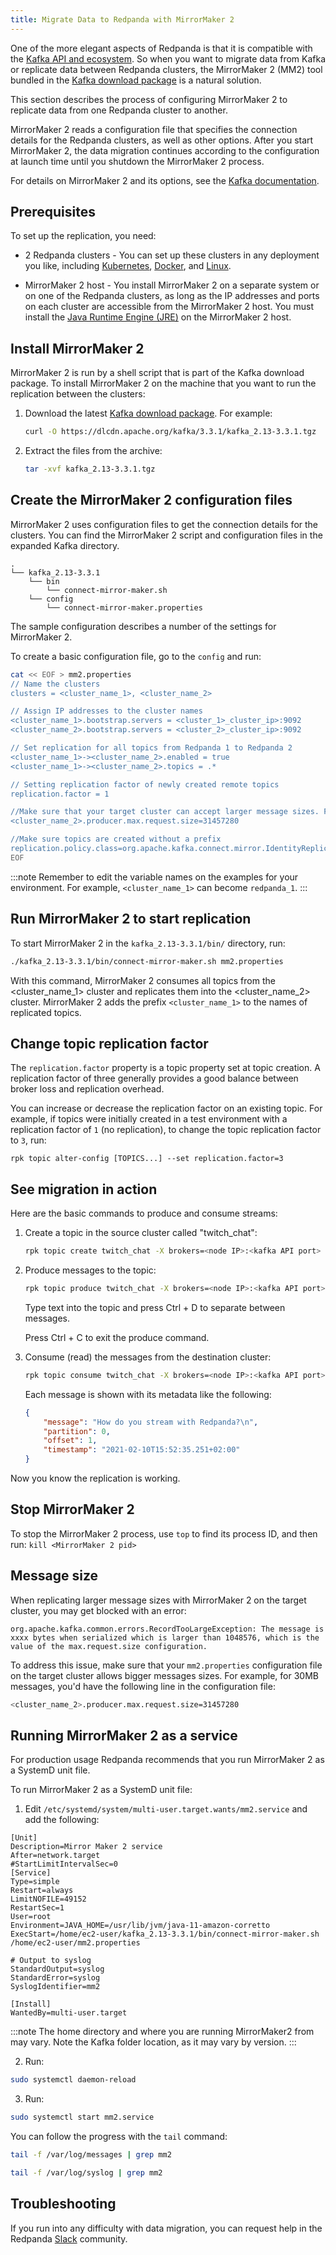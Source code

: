 ```yaml
---
title: Migrate Data to Redpanda with MirrorMaker 2
---
```


<head>
    <meta name="title" content="Migrate data to Redpanda with MirrorMaker 2| Redpanda Docs"/>
    <meta name="description" content="Migrate external data to Redpanda with MirrorMaker 2."/>
    <link rel="canonical" href="https://docs.redpanda.com/docs/manage/data-migration/" />
</head>


One of the more elegant aspects of Redpanda is that it is compatible with the [Kafka API and ecosystem](../../develop/kafka-clients).
So when you want to migrate data from Kafka or replicate data between Redpanda clusters,
the MirrorMaker 2 (MM2) tool bundled in the [Kafka download package](https://kafka.apache.org/downloads) is a natural solution.

This section describes the process of configuring MirrorMaker 2 to replicate data from one Redpanda cluster to another.

MirrorMaker 2 reads a configuration file that specifies the connection details for the Redpanda clusters, as well as other options.
After you start MirrorMaker 2, the data migration continues according to the configuration at launch time until you shutdown the MirrorMaker 2 process.

For details on MirrorMaker 2 and its options, see the [Kafka documentation](https://kafka.apache.org/documentation/#georeplication).

## Prerequisites

To set up the replication, you need:

- 2 Redpanda clusters - You can set up these clusters in any deployment you like, including [Kubernetes](../../deploy/deployment-option/self-hosted/kubernetes/get-started-dev), [Docker](../../get-started/quick-start), and [Linux](../../deploy/deployment-option/self-hosted/manual).

- MirrorMaker 2 host - You install MirrorMaker 2 on a separate system or on one of the Redpanda clusters, as long as the IP addresses and ports on each cluster are accessible from the MirrorMaker 2 host.
You must install the [Java Runtime Engine (JRE)](https://docs.oracle.com/javase/10/install/toc.htm) on the MirrorMaker 2 host.

## Install MirrorMaker 2

MirrorMaker 2 is run by a shell script that is part of the Kafka download package.
To install MirrorMaker 2 on the machine that you want to run the replication between the clusters:

1. Download the latest [Kafka download package](https://kafka.apache.org/downloads). For example:

    ```bash
    curl -O https://dlcdn.apache.org/kafka/3.3.1/kafka_2.13-3.3.1.tgz
    ```

2. Extract the files from the archive:

    ```bash
    tar -xvf kafka_2.13-3.3.1.tgz
    ```

## Create the MirrorMaker 2 configuration files

MirrorMaker 2 uses configuration files to get the connection details for the clusters.
You can find the MirrorMaker 2 script and configuration files in the expanded Kafka directory.

``` 
.
└── kafka_2.13-3.3.1
    └── bin
        └── connect-mirror-maker.sh
    └── config
        └── connect-mirror-maker.properties
```

The sample configuration describes a number of the settings for MirrorMaker 2.

To create a basic configuration file, go to the `config` and run:

```bash
cat << EOF > mm2.properties
// Name the clusters
clusters = <cluster_name_1>, <cluster_name_2>

// Assign IP addresses to the cluster names
<cluster_name_1>.bootstrap.servers = <cluster_1>_cluster_ip>:9092
<cluster_name_2>.bootstrap.servers = <cluster_2>_cluster_ip>:9092

// Set replication for all topics from Redpanda 1 to Redpanda 2
<cluster_name_1>-><cluster_name_2>.enabled = true
<cluster_name_1>-><cluster_name_2>.topics = .*

// Setting replication factor of newly created remote topics
replication.factor = 1

//Make sure that your target cluster can accept larger message sizes. For example, 30MB messages
<cluster_name_2>.producer.max.request.size=31457280

//Make sure topics are created without a prefix
replication.policy.class=org.apache.kafka.connect.mirror.IdentityReplicationPolicy
EOF
```

:::note
Remember to edit the variable names on the examples for your environment. For example, `<cluster_name_1>` can become `redpanda_1`. 
:::

## Run MirrorMaker 2 to start replication

To start MirrorMaker 2 in the `kafka_2.13-3.3.1/bin/` directory, run:

```bash
./kafka_2.13-3.3.1/bin/connect-mirror-maker.sh mm2.properties
```

With this command, MirrorMaker 2 consumes all topics from the <cluster_name_1> cluster and replicates them into the <cluster_name_2> cluster.
MirrorMaker 2 adds the prefix `<cluster_name_1>` to the names of replicated topics.


## Change topic replication factor

The `replication.factor` property is a topic property set at topic creation. A replication factor of three generally provides a good balance between broker loss and replication overhead.

You can increase or decrease the replication factor on an existing topic. For example, if topics were initially created in a test environment with a replication factor of `1` (no replication), to change the topic replication factor to `3`, run: 

```
rpk topic alter-config [TOPICS...] --set replication.factor=3
```

## See migration in action

Here are the basic commands to produce and consume streams:

1. Create a topic in the source cluster called "twitch_chat":

    ```bash
    rpk topic create twitch_chat -X brokers=<node IP>:<kafka API port>
    ```

2. Produce messages to the topic:

    ```bash
    rpk topic produce twitch_chat -X brokers=<node IP>:<kafka API port>
    ```

    Type text into the topic and press Ctrl + D to separate between messages.

    Press Ctrl + C to exit the produce command.

3. Consume (read) the messages from the destination cluster:

    ```bash
    rpk topic consume twitch_chat -X brokers=<node IP>:<kafka API port>
    ```
    
    Each message is shown with its metadata like the following:
    
    ```json
    {
        "message": "How do you stream with Redpanda?\n",
        "partition": 0,
        "offset": 1,
        "timestamp": "2021-02-10T15:52:35.251+02:00"
    }
    ```

Now you know the replication is working.

## Stop MirrorMaker 2

To stop the MirrorMaker 2 process, use `top` to find its process ID, and then run: `kill <MirrorMaker 2 pid>`

## Message size

When replicating larger message sizes with MirrorMaker 2 on the target cluster, you may get blocked with an error:
```
org.apache.kafka.common.errors.RecordTooLargeException: The message is xxxx bytes when serialized which is larger than 1048576, which is the value of the max.request.size configuration.
```

To address this issue, make sure that your `mm2.properties` configuration file on the target cluster allows bigger messages sizes. For example, for 30MB messages, you'd have the following line in the configuration file:

```bash
<cluster_name_2>.producer.max.request.size=31457280
```

## Running MirrorMaker 2 as a service

For production usage Redpanda recommends that you run MirrorMaker 2 as a SystemD unit file.

To run MirrorMaker 2 as a SystemD unit file:

1. Edit `/etc/systemd/system/multi-user.target.wants/mm2.service` and add the following:


```
[Unit]
Description=Mirror Maker 2 service
After=network.target
#StartLimitIntervalSec=0
[Service]
Type=simple
Restart=always
LimitNOFILE=49152
RestartSec=1
User=root
Environment=JAVA_HOME=/usr/lib/jvm/java-11-amazon-corretto
ExecStart=/home/ec2-user/kafka_2.13-3.3.1/bin/connect-mirror-maker.sh /home/ec2-user/mm2.properties

# Output to syslog
StandardOutput=syslog
StandardError=syslog
SyslogIdentifier=mm2

[Install]
WantedBy=multi-user.target
```

:::note
The home directory and where you are running MirrorMaker2 from may vary. Note the Kafka folder location, as it may vary by version.
::: 

2. Run: 

```bash
sudo systemctl daemon-reload
```

3. Run:
   
```bash
sudo systemctl start mm2.service
```

You can follow the progress with the `tail` command:

<Tabs>
<TabItem value="fedora" label="Fedora/RedHat" default>

```bash
tail -f /var/log/messages | grep mm2
```

</TabItem>

<TabItem value="debian" label="Debian/Ubuntu" default>

```bash
tail -f /var/log/syslog | grep mm2
```
</TabItem>
</Tabs>


## Troubleshooting

If you run into any difficulty with data migration, you can request help in the Redpanda [Slack](https://redpanda.com/slack) community.
